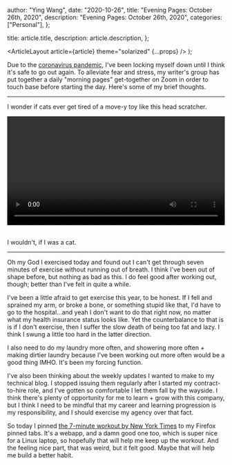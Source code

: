 
  author: "Ying Wang",
  date: "2020-10-26",
  title: "Evening Pages: October 26th, 2020",
  description: "Evening Pages: October 26th, 2020",
  categories: ["Personal"],
};

  title: article.title,
  description: article.description,
};

  <ArticleLayout article={article} theme="solarized" {...props} />
);

Due to the [coronavirus
pandemic](https://en.wikipedia.org/wiki/2019-20_coronavirus_pandemic), I've been
locking myself down until I think it's safe to go out again. To alleviate fear
and stress, my writer's group has put together a daily "morning pages"
get-together on Zoom in order to touch base before starting the day. Here's some
of my brief thoughts.

---

I wonder if cats ever get tired of a move-y toy like this head scratcher.

<!-- https://stackoverflow.com/a/26276254 -->

<video style="width: 100%; width: -moz-available; width: -webkit-fill-available; width: fill-available; max-width: 100%;" controls>
    <source src="/video/posts/2020/10/26/evening_pages.mp4" type="video/mp4">
    Your browser does not support HTML5 video.
</video>
<br/>
<br/>

I wouldn't, if I was a cat.

---

Oh my God I exercised today and found out I can't get through seven minutes of
exercise without running out of breath. I think I've been out of shape before,
but nothing as bad as this. I do feel good after working out, though; better
than I've felt in quite a while.

I've been a little afraid to get exercise this year, to be honest. If I fell and
sprained my arm, or broke a bone, or something stupid like that, I'd have to go
to the hospital...and yeah I don't want to do that right now, no matter what my
health insurance status looks like. Yet the counterbalance to that is is if I
don't exercise, then I suffer the slow death of being too fat and lazy. I think
I swung a little too hard in the latter direction.

I also need to do my laundry more often, and showering more often + making
dirtier laundry because I've been working out more often would be a good thing
IMHO. It's been my forcing function.

I've also been thinking about the weekly updates I wanted to make to my
technical blog. I stopped issuing them regularly after I started my
contract-to-hire role, and I've gotten so comfortable I let them fall by the
wayside. I think there's plenty of opportunity for me to learn + grow with this
company, but I think I need to be mindful that my career and learning
progression is my responsibility, and I should exercise my agency over that
fact.

So today I pinned [the 7-minute workout by New York
Times](https://www.nytimes.com/interactive/projects/well/workouts/) to my
Firefox pinned tabs. It's a webapp, and a damn good one too, which is super nice
for a Linux laptop, so hopefully that will help me keep up the workout. And the
feeling nice part, that was weird, but it felt good. Maybe that will help me
build a better habit.
